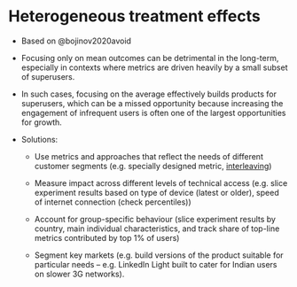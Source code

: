 # Heterogeneous treatment effects


- Based on @bojinov2020avoid

- Focusing only on mean outcomes can be detrimental in the long-term, especially in contexts where metrics are driven heavily by a small subset of superusers.

- In such cases, focusing on the average effectively builds products for superusers, which can be a missed opportunity because increasing the engagement of infrequent users is often one of the largest opportunities for growth.

- Solutions:

  - Use metrics and approaches that reflect the needs of different customer segments (e.g. specially designed metric, [interleaving](https://netflixtechblog.com/interleaving-in-online-experiments-at-netflix-a04ee392ec55))

  - Measure impact across different levels of technical access (e.g. slice experiment results based on type of device (latest or older), speed of internet connection (check percentiles))

  - Account for group-specific behaviour (slice experiment results by country, main individual characteristics, and track share of top-line metrics contributed by top 1% of users)

  - Segment key markets (e.g. build versions of the product suitable for particular needs -- e.g. LinkedIn Light built to cater for Indian users on slower 3G networks).

